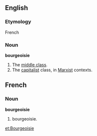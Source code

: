 ==English==

===Etymology===
French

===Noun===
'''bourgeoisie'''
# The [[middle class]].
# The [[capitalist]] class, in [[Marxist]] contexts.

==French==

===Noun===
'''bourgeoisie'''
# bourgeoisie.

[[et:Bourgeoisie]]